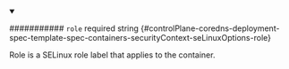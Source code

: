 
<details className="config-field" data-expandable="false" open>
<summary>

########### `role` <span className="config-field-required" data-required="false">required</span> <span className="config-field-type">string</span> <span className="config-field-default"></span> <span className="config-field-enum"></span> {#controlPlane-coredns-deployment-spec-template-spec-containers-securityContext-seLinuxOptions-role}

Role is a SELinux role label that applies to the container.

</summary>



</details>
